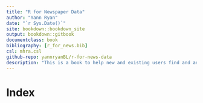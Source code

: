 ```yaml
--- 
title: "R for Newspaper Data"
author: "Yann Ryan"
date: "`r Sys.Date()`"
site: bookdown::bookdown_site
output: bookdown::gitbook
documentclass: book
bibliography: [r_for_news.bib]
csl: mhra.csl
github-repo: yannryanBL/r-for-news-data
description: "This is a book to help new and existing users find and analyse historical newspaper data, using the programming language R-Studio."
---
```


# Index